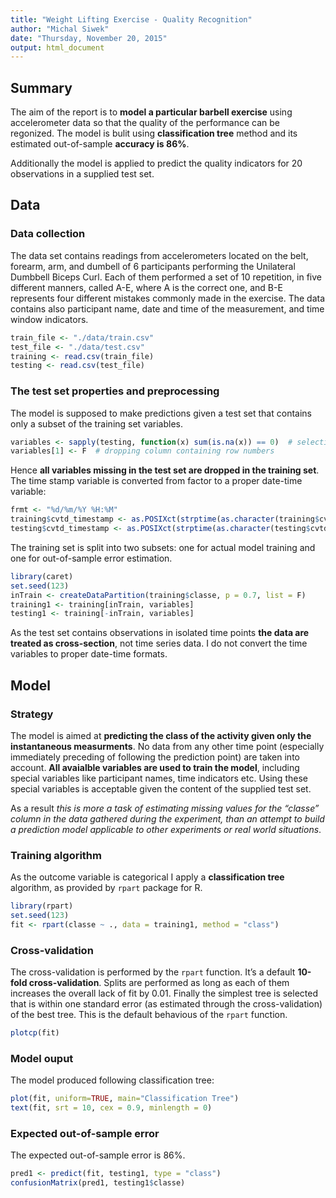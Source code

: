 ```yaml
---
title: "Weight Lifting Exercise - Quality Recognition"
author: "Michal Siwek"
date: "Thursday, November 20, 2015"
output: html_document
---
```


## Summary

The aim of the report is to **model a particular barbell exercise** using accelerometer data so that the quality of the performance can be regonized. The model is bulit using **classification tree** method and its estimated out-of-sample **accuracy is 86%**.

Additionally the model is applied to predict the quality indicators for 20 observations in a supplied test set.

## Data

### Data collection

The data set contains readings from accelerometers located on the belt, forearm, arm, and dumbell of 6 participants performing the Unilateral Dumbbell Biceps Curl. Each of them performed a set of 10 repetition, in five different manners, called A-E, where A is the correct one, and B-E represents four different mistakes commonly made in the exercise. The data contains also participant name, date and time of the measurement, and time window indicators.
```r
train_file <- "./data/train.csv"
test_file <- "./data/test.csv"
training <- read.csv(train_file)
testing <- read.csv(test_file)
```

### The test set properties and preprocessing

The model is supposed to make predictions given a test set that contains only a subset of the training set variables.
```r
variables <- sapply(testing, function(x) sum(is.na(x)) == 0)  # selecting provided predictors
variables[1] <- F  # dropping column containing row numbers
```
Hence **all variables missing in the test set are dropped in the training set**. The time stamp variable is converted from factor to a proper date-time variable:
```r
frmt <- "%d/%m/%Y %H:%M"
training$cvtd_timestamp <- as.POSIXct(strptime(as.character(training$cvtd_timestamp), frmt, "GMT"))
testing$cvtd_timestamp <- as.POSIXct(strptime(as.character(testing$cvtd_timestamp), frmt, "GMT"))
```
The training set is split into two subsets: one for actual model training and one for out-of-sample error estimation.
```r
library(caret)
set.seed(123)
inTrain <- createDataPartition(training$classe, p = 0.7, list = F)
training1 <- training[inTrain, variables]
testing1 <- training[-inTrain, variables]
```
As the test set contains observations in isolated time points **the data are treated as cross-section**, not time series data. I do not convert the time variables to proper date-time formats.

## Model

### Strategy

The model is aimed at **predicting the class of the activity given only the instantaneous measurments**. No data from any other time point (especially immediately preceding of following the prediction point) are taken into account. **All avaialble variables are used to train the model**, including special variables like participant names, time indicators etc. Using these special variables is acceptable given the content of the supplied test set.

As a result *this is more a task of estimating missing values for the "classe" column in the data gathered during the experiment, than an attempt to build a prediction model applicable to other experiments or real world situations*.

### Training algorithm

As the outcome variable is categorical I apply a **classification tree** algorithm, as provided by `rpart` package for R.
```r
library(rpart)
set.seed(123)
fit <- rpart(classe ~ ., data = training1, method = "class")
```

### Cross-validation

The cross-validation is performed by the `rpart` function. It's a default **10-fold cross-validation**. Splits are performed as long as each of them increases the overall lack of fit by 0.01. Finally the simplest tree is selected that is within one standard error (as estimated through the cross-validation) of the best tree. This is the default behavious of the `rpart` function.
```r
plotcp(fit)
```

### Model ouput

The model produced following classification tree:
```r
plot(fit, uniform=TRUE, main="Classification Tree")
text(fit, srt = 10, cex = 0.9, minlength = 0)
```

### Expected out-of-sample error

The expected out-of-sample error is 86%.
```r
pred1 <- predict(fit, testing1, type = "class")
confusionMatrix(pred1, testing1$classe)
```
